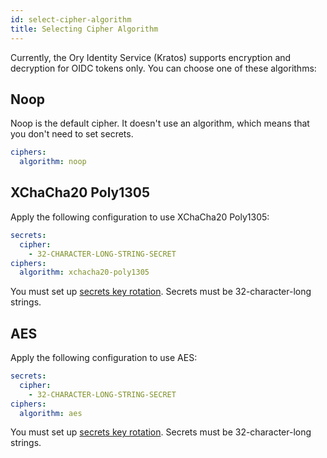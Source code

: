 ```yaml
---
id: select-cipher-algorithm
title: Selecting Cipher Algorithm
---
```


Currently, the Ory Identity Service (Kratos) supports encryption and decryption
for OIDC tokens only. You can choose one of these algorithms:

## Noop

Noop is the default cipher. It doesn't use an algorithm, which means that you
don't need to set secrets.

```yaml title=path/to/kratos/config.yml
ciphers:
  algorithm: noop
```

## XChaCha20 Poly1305

Apply the following configuration to use XChaCha20 Poly1305:

```yaml title=path/to/kratos/config.yml
secrets:
  cipher:
    - 32-CHARACTER-LONG-STRING-SECRET
ciphers:
  algorithm: xchacha20-poly1305
```

You must set up [secrets key rotation](secret-key-rotation). Secrets must be
32-character-long strings.

## AES

Apply the following configuration to use AES:

```yaml title=path/to/kratos/config.yml
secrets:
  cipher:
    - 32-CHARACTER-LONG-STRING-SECRET
ciphers:
  algorithm: aes
```

You must set up [secrets key rotation](secret-key-rotation). Secrets must be
32-character-long strings.
